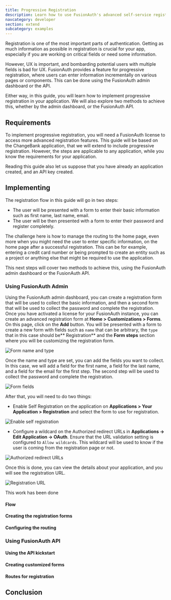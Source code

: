 ```yaml
---
title: Progressive Registration
description: Learn how to use FusionAuth's advanced self-service registration forms.
navcategory: developer
section: extend
subcategory: examples
---
```


Registration is one of the most important parts of authentication. Getting as much information as possible in registration is crucial for your app, especially if you are working on critical fields or need some information. 

However, UX is important, and bombarding potential users with multiple fields is bad for UX. FusionAuth provides a feature for progressive registration, where users can enter information incrementally on various pages or components. This can be done using the FusionAuth admin dashboard or the API. 

Either way, in this guide, you will learn how to implement progressive registration in your application. We will also explore two methods to achieve this, whether by the admin dashboard, or the FusionAuth API.

## Requirements

To implement progressive registration, you will need a FusionAuth license to access more advanced registration features. This guide will be based on the 
ChangeBank application, that we will extend to include progressive registration. However, the steps are applicable to any application, while you 
know the requirements for your application.

Reading this guide also let us suppose that you have already an application created, and an API key created.

## Implementing

The registration flow in this guide will go in two steps: 
- The user will be presented with a form to enter their basic information such as first name, last name, email.
- The user will be then presented with a form to enter their password and register completely.

The challenge here is how to manage the routing to the home page, even more when you might need the user to enter specific information, on the home page
after a successful registration. This can be for example, entering a credit card number or being prompted to create an entity such as a project 
or anything else that might be required to use the application.

This next steps will cover two methods to achieve this, using the FusionAuth admin dashboard or the FusionAuth API.

### Using FusionAuth Admin

Using the FusionAuth admin dashboard, you can create a registration form that will be used to collect the basic information, and then a second form 
that will be used to collect the password and complete the registration. Once you have activated a license for your FusionAuth instance, you can create an advanced registration form at 
**Home > Customizations > Forms**. On this page, click on the **Add** button. You will be presented with a form to create a new form with fields such as 
`name` that can be arbitrary, the `type` that in this case should be** Registration** and the **Form steps** section where you will be 
customizing the registration form.

<img src="/img/docs/extend/progressive-registration/form-name-type.png" alt="Form name and type"/>

Once the name and type are set, you can add the fields you want to collect. In this case, we will add a field for the first name, a field for the last name, 
and a field for the email for the first step. The second step will be used to collect the password and complete the registration.

<img src="/img/docs/extend/progressive-registration/form-steps-fields.png" alt="Form fields"/>

After that, you will need to do two things:
- Enable Self Registration on the application on **Applications > Your Application > Registration** and select the form 
to use for registration.

<img src="/img/docs/extend/progressive-registration/form-steps-enable-self-registration.png" alt="Enable self registration"/>

- Configure a wildcard on the Authorized redirect URLs in **Applications -> Edit Application -> OAuth**. Ensure that the URL validation setting is configured to `Allow wildcards`. This wildcard will be used 
to know if the user is coming from the registration page or not.

<img src="/img/docs/extend/progressive-registration/form-steps-authorized-redirect-urls.png" alt="Authorized redirect URLs"/>

Once this is done, you can view the details about your application, and you will see the registration URL. 

<img src="/img/docs/extend/progressive-registration/form-steps-registration-url.png" alt="Registration URL"/>

This work has been done

#### Flow

#### Creating the registration forms

#### Configuring the routing

### Using FusionAuth API

#### Using the API kickstart

#### Creating customized forms

#### Routes for registration

## Conclusion